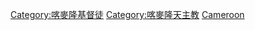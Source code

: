 [[Category:喀麥隆基督徒|Category:喀麥隆基督徒]]
[[Category:喀麥隆天主教|Category:喀麥隆天主教]]
[[Category:各國天主教徒|Cameroon]]